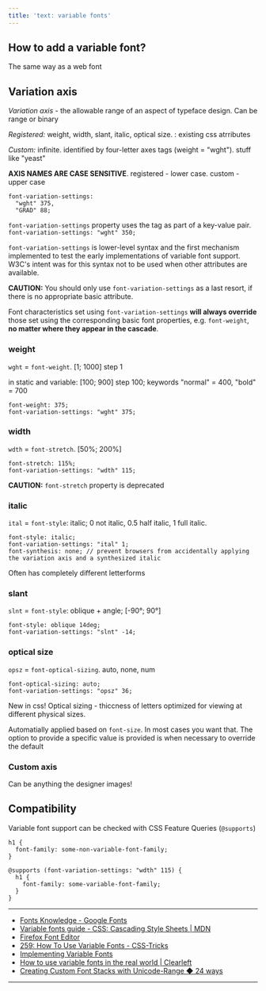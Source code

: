 ```yaml
---
title: 'text: variable fonts'
---
```


## How to add a variable font?

The same way as a web font

## Variation axis

*Variation axis* - the allowable range of an aspect of typeface design. Can be range or binary

*Registered:*  weight, width, slant, italic, optical size. : existing css atrributes

*Custom:* infinite. identified by four-letter axes tags (weight = "wght"). stuff like "yeast"

**AXIS NAMES ARE CASE SENSITIVE**. registered - lower case. custom - upper case
```
font-variation-settings:
  "wght" 375,
  "GRAD" 88;
```

`font-variation-settings` property uses the tag as part of a key-value pair.
`font-variation-settings: "wght" 350;`

`font-variation-settings` is lower-level syntax and the first mechanism implemented to test the early implementations of variable font support. 
W3C's intent was for this syntax not to be used when other attributes are available.

**CAUTION:** You should only use `font-variation-settings` as a last resort, 
if there is no appropriate basic attribute.

Font characteristics set using `font-variation-settings` 
**will always override** those set using the corresponding basic font properties, 
e.g. `font-weight`, **no matter where they appear in the cascade**.

### weight

`wght` = `font-weight`. [1; 1000] step 1

in static and variable: [100; 900] step 100; keywords "normal" = 400, "bold" = 700

```
font-weight: 375;
font-variation-settings: "wght" 375;
```

### width

`wdth` = `font-stretch`. [50%; 200%]

```
font-stretch: 115%;
font-variation-settings: "wdth" 115;
```

**CAUTION:** `font-stretch` property is deprecated

### italic

`ital` = `font-style`: italic; 0 not italic, 0.5 half italic, 1 full italic. 

```
font-style: italic;
font-variation-settings: "ital" 1;
font-synthesis: none; // prevent browsers from accidentally applying the variation axis and a synthesized italic
```

Often has completely different letterforms

### slant

`slnt` = `font-style`: oblique + angle; [-90°; 90°]

```
font-style: oblique 14deg;
font-variation-settings: "slnt" -14;
```

### optical size

`opsz` = `font-optical-sizing`. auto, none, num

```
font-optical-sizing: auto;
font-variation-settings: "opsz" 36;
```

New in css! Optical sizing - 
thiccness of letters optimized for viewing at different physical sizes.

Automatially applied based on `font-size`. In most cases you want that.
The option to provide a specific value is provided is when necessary to override the default 

### Custom axis

Can be anything the designer images!

## Compatibility

Variable font support can be checked with CSS Feature Queries (`@supports`)

```
h1 {
  font-family: some-non-variable-font-family;
}

@supports (font-variation-settings: "wdth" 115) {
  h1 {
    font-family: some-variable-font-family;
  }
}
```

---

- [Fonts Knowledge - Google Fonts](https://fonts.google.com/knowledge)
- [Variable fonts guide - CSS: Cascading Style Sheets | MDN](https://developer.mozilla.org/en-US/docs/Web/CSS/CSS_fonts/Variable_fonts_guide#working_with_older_browsers)
- [Firefox Font Editor](https://firefox-source-docs.mozilla.org/devtools-user/page_inspector/how_to/edit_fonts/index.html)
- [259: How To Use Variable Fonts - CSS-Tricks](https://css-tricks.com/newsletter/259-how-to-use-variable-fonts/)
- [Implementing Variable Fonts](https://variablefonts.io/implementing-variable-fonts)
- [How to use variable fonts in the real world | Clearleft](https://clearleft.com/thinking/how-to-use-variable-fonts-in-the-real-world)
- [Creating Custom Font Stacks with Unicode-Range ◆ 24 ways](https://24ways.org/2011/creating-custom-font-stacks-with-unicode-range/)

---